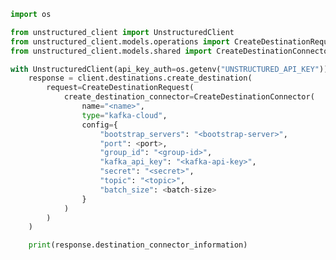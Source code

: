 ```python Python SDK
import os

from unstructured_client import UnstructuredClient
from unstructured_client.models.operations import CreateDestinationRequest
from unstructured_client.models.shared import CreateDestinationConnector

with UnstructuredClient(api_key_auth=os.getenv("UNSTRUCTURED_API_KEY")) as client:
    response = client.destinations.create_destination(
        request=CreateDestinationRequest(
            create_destination_connector=CreateDestinationConnector(
                name="<name>",
                type="kafka-cloud",
                config={
                    "bootstrap_servers": "<bootstrap-server>",
                    "port": <port>,
                    "group_id": "<group-id>",
                    "kafka_api_key": "<kafka-api-key>",
                    "secret": "<secret>",
                    "topic": "<topic>",
                    "batch_size": <batch-size>
                }
            )
        )
    )

    print(response.destination_connector_information)
```